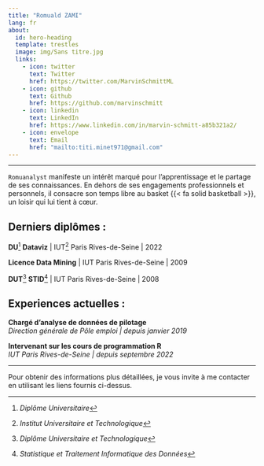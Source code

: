 ```yaml
---
title: "Romuald ZAMI"
lang: fr
about:
  id: hero-heading
  template: trestles
  image: img/Sans titre.jpg
  links:
    - icon: twitter
      text: Twitter
      href: https://twitter.com/MarvinSchmittML
    - icon: github
      text: Github
      href: https://github.com/marvinschmitt
    - icon: linkedin
      text: LinkedIn
      href: https://www.linkedin.com/in/marvin-schmitt-a85b321a2/
    - icon: envelope
      text: Email
      href: "mailto:titi.minet971@gmail.com"
---
```


---------------------------------------------------

:::{#hero-heading}

`Romuanalyst` manifeste un intérêt marqué pour l'apprentissage et le partage de ses connaissances. En dehors de ses engagements professionnels et personnels, il consacre son temps libre au basket {{< fa solid basketball >}}, un loisir qui lui tient à cœur.

## Derniers diplômes :

**DU**[^DU] **Dataviz** | IUT[^IUT] Paris Rives-de-Seine | 2022

[^DU]: *Diplôme Universitaire*
[^IUT]: *Institut Universitaire et Technologique*

**Licence Data Mining** | IUT Paris Rives-de-Seine | 2009

**DUT**[^DUT] **STID**[^STID] | IUT Paris Rives-de-Seine | 2008

[^DUT]: *Diplôme Universitaire et Technologique*
[^STID]: *Statistique et Traitement Informatique des Données*

## Experiences actuelles :

**Chargé d'analyse de données de pilotage** <br> _Direction générale de Pôle emploi | depuis janvier 2019_

**Intervenant sur les cours de programmation R** <br> _IUT Paris Rives-de-Seine | depuis septembre 2022_

:::
---------------------------------------------------
Pour obtenir des informations plus détaillées, je vous invite à me contacter en utilisant les liens fournis ci-dessus. 